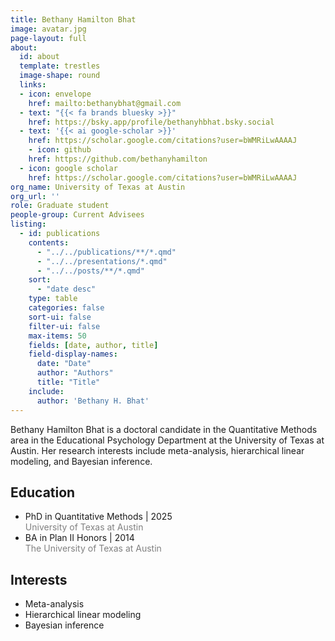 ```yaml
---
title: Bethany Hamilton Bhat
image: avatar.jpg
page-layout: full
about:
  id: about
  template: trestles
  image-shape: round
  links:
  - icon: envelope
    href: mailto:bethanybhat@gmail.com
  - text: "{{< fa brands bluesky >}}"
    href: https://bsky.app/profile/bethanyhbhat.bsky.social
  - text: '{{< ai google-scholar >}}'
    href: https://scholar.google.com/citations?user=bWMRiLwAAAAJ
    - icon: github
    href: https://github.com/bethanyhamilton
  - icon: google scholar
    href: https://scholar.google.com/citations?user=bWMRiLwAAAAJ
org_name: University of Texas at Austin
org_url: ''
role: Graduate student
people-group: Current Advisees
listing:
  - id: publications
    contents: 
      - "../../publications/**/*.qmd"
      - "../../presentations/*.qmd"
      - "../../posts/**/*.qmd"
    sort: 
      - "date desc"
    type: table
    categories: false
    sort-ui: false
    filter-ui: false
    max-items: 50
    fields: [date, author, title]
    field-display-names:
      date: "Date"
      author: "Authors"
      title: "Title"
    include: 
      author: 'Bethany H. Bhat'
---
```


:::::{#about}

Bethany Hamilton Bhat is a doctoral candidate in the Quantitative Methods area in the Educational Psychology Department at the University of Texas at Austin. Her research interests include meta-analysis, hierarchical linear modeling, and Bayesian inference. 

::::{.grid}

::: {.g-col-6}

## Education

- PhD in Quantitative Methods | 2025 <br> [University of Texas at Austin]{style='color:gray;'}
- BA in Plan II Honors | 2014 <br> [The University of Texas at Austin]{style='color:gray;'}

:::

::: {.g-col-6}

## Interests

- Meta-analysis
- Hierarchical linear modeling
- Bayesian inference

:::

::::

:::::

